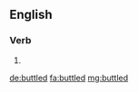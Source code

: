 ==English==

===Verb===
{{head|en|verb form}}

# {{en-past of|buttle}}

[[de:buttled]]
[[fa:buttled]]
[[mg:buttled]]
